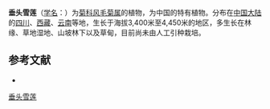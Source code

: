 {{Speciesbox
| name = 垂头雪莲
| status = 
| status_system = 
| image =
| genus = Saussurea
| species = wettsteiniana
| authority = Hand.-Mazz.
}}

'''垂头雪莲'''（[[学名|学名]]：{{lang|la|''Saussurea wettsteiniana''}}）为[[菊科|菊科]][[风毛菊属|风毛菊属]]的植物，为中国的特有植物。分布在[[中国大陆|中国大陆]]的[[四川|四川]]、[[西藏|西藏]]、[[云南|云南]]等地，生长于海拔3,400米至4,450米的地区，多生长在林缘、草地湿地、山坡林下以及草甸，目前尚未由人工引种栽培。

== 参考文献 ==
<div class="references-small">
* {{cite web| url =http://www.bioinfo.cn/db05/KmzwSpecies.php?action=view&id=5360| title =垂头雪莲| work =《中国高等植物数据库全库》| publisher =中国科学院微生物研究所| author =昆明植物研究所| accessdate =2009-02-24| deadurl =yes| archiveurl =https://web.archive.org/web/20160305072717/http://www.bioinfo.cn/db05/KmzwSpecies.php?action=view&id=5360| archivedate =2016-03-05}}
</div>
{{Taxonbar|from=Q10928951}}

[[Category:风毛菊属|垂头雪莲]]


{{植物小作品}}